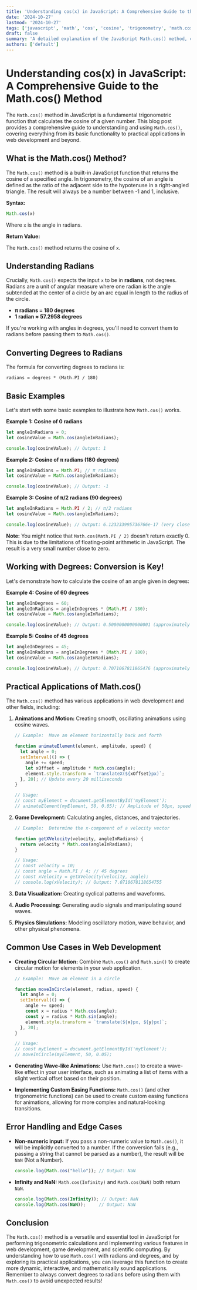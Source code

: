```yaml
---
title: 'Understanding cos(x) in JavaScript: A Comprehensive Guide to the Math.cos() Method'
date: '2024-10-27'
lastmod: '2024-10-27'
tags: ['javascript', 'math', 'cos', 'cosine', 'trigonometry', 'math.cos()', 'radians', 'degrees', 'javascript tutorial', 'javascript example']
draft: false
summary: 'A detailed explanation of the JavaScript Math.cos() method, covering its functionality, usage with radians and degrees, practical examples, and common use cases in web development and mathematical applications.'
authors: ['default']
---
```


# Understanding cos(x) in JavaScript: A Comprehensive Guide to the Math.cos() Method

The `Math.cos()` method in JavaScript is a fundamental trigonometric function that calculates the cosine of a given number. This blog post provides a comprehensive guide to understanding and using `Math.cos()`, covering everything from its basic functionality to practical applications in web development and beyond.

## What is the Math.cos() Method?

The `Math.cos()` method is a built-in JavaScript function that returns the cosine of a specified angle.  In trigonometry, the cosine of an angle is defined as the ratio of the adjacent side to the hypotenuse in a right-angled triangle. The result will always be a number between -1 and 1, inclusive.

**Syntax:**

```javascript
Math.cos(x)
```

Where `x` is the angle in radians.

**Return Value:**

The `Math.cos()` method returns the cosine of `x`.

## Understanding Radians

Crucially, `Math.cos()` expects the input `x` to be in **radians**, not degrees. Radians are a unit of angular measure where one radian is the angle subtended at the center of a circle by an arc equal in length to the radius of the circle.

*   **π radians = 180 degrees**
*   **1 radian ≈ 57.2958 degrees**

If you're working with angles in degrees, you'll need to convert them to radians before passing them to `Math.cos()`.

## Converting Degrees to Radians

The formula for converting degrees to radians is:

```
radians = degrees * (Math.PI / 180)
```

## Basic Examples

Let's start with some basic examples to illustrate how `Math.cos()` works.

**Example 1: Cosine of 0 radians**

```javascript
let angleInRadians = 0;
let cosineValue = Math.cos(angleInRadians);

console.log(cosineValue); // Output: 1
```

**Example 2: Cosine of π radians (180 degrees)**

```javascript
let angleInRadians = Math.PI; // π radians
let cosineValue = Math.cos(angleInRadians);

console.log(cosineValue); // Output: -1
```

**Example 3: Cosine of π/2 radians (90 degrees)**

```javascript
let angleInRadians = Math.PI / 2; // π/2 radians
let cosineValue = Math.cos(angleInRadians);

console.log(cosineValue); // Output: 6.123233995736766e-17 (very close to 0 due to floating-point precision)
```

**Note:**  You might notice that `Math.cos(Math.PI / 2)` doesn't return exactly 0. This is due to the limitations of floating-point arithmetic in JavaScript. The result is a very small number close to zero.

## Working with Degrees: Conversion is Key!

Let's demonstrate how to calculate the cosine of an angle given in degrees:

**Example 4: Cosine of 60 degrees**

```javascript
let angleInDegrees = 60;
let angleInRadians = angleInDegrees * (Math.PI / 180);
let cosineValue = Math.cos(angleInRadians);

console.log(cosineValue); // Output: 0.5000000000000001 (approximately 0.5)
```

**Example 5: Cosine of 45 degrees**

```javascript
let angleInDegrees = 45;
let angleInRadians = angleInDegrees * (Math.PI / 180);
let cosineValue = Math.cos(angleInRadians);

console.log(cosineValue); // Output: 0.7071067811865476 (approximately sqrt(2)/2)
```

## Practical Applications of Math.cos()

The `Math.cos()` method has various applications in web development and other fields, including:

1.  **Animations and Motion:** Creating smooth, oscillating animations using cosine waves.

    ```javascript
    // Example:  Move an element horizontally back and forth

    function animateElement(element, amplitude, speed) {
      let angle = 0;
      setInterval(() => {
        angle += speed;
        let xOffset = amplitude * Math.cos(angle);
        element.style.transform = `translateX(${xOffset}px)`;
      }, 20); // Update every 20 milliseconds
    }

    // Usage:
    // const myElement = document.getElementById('myElement');
    // animateElement(myElement, 50, 0.05); // Amplitude of 50px, speed of 0.05 radians per update
    ```

2.  **Game Development:** Calculating angles, distances, and trajectories.

    ```javascript
    // Example:  Determine the x-component of a velocity vector

    function getXVelocity(velocity, angleInRadians) {
      return velocity * Math.cos(angleInRadians);
    }

    // Usage:
    // const velocity = 10;
    // const angle = Math.PI / 4; // 45 degrees
    // const xVelocity = getXVelocity(velocity, angle);
    // console.log(xVelocity); // Output: 7.0710678118654755
    ```

3.  **Data Visualization:** Creating cyclical patterns and waveforms.

4.  **Audio Processing:** Generating audio signals and manipulating sound waves.

5.  **Physics Simulations:** Modeling oscillatory motion, wave behavior, and other physical phenomena.

## Common Use Cases in Web Development

*   **Creating Circular Motion:**  Combine `Math.cos()` and `Math.sin()` to create circular motion for elements in your web application.

    ```javascript
    // Example:  Move an element in a circle

    function moveInCircle(element, radius, speed) {
      let angle = 0;
      setInterval(() => {
        angle += speed;
        const x = radius * Math.cos(angle);
        const y = radius * Math.sin(angle);
        element.style.transform = `translate(${x}px, ${y}px)`;
      }, 20);
    }

    // Usage:
    // const myElement = document.getElementById('myElement');
    // moveInCircle(myElement, 50, 0.05);
    ```

*   **Generating Wave-like Animations:**  Use `Math.cos()` to create a wave-like effect in your user interface, such as animating a list of items with a slight vertical offset based on their position.

*   **Implementing Custom Easing Functions:**  `Math.cos()` (and other trigonometric functions) can be used to create custom easing functions for animations, allowing for more complex and natural-looking transitions.

## Error Handling and Edge Cases

*   **Non-numeric input:** If you pass a non-numeric value to `Math.cos()`, it will be implicitly converted to a number. If the conversion fails (e.g., passing a string that cannot be parsed as a number), the result will be `NaN` (Not a Number).

    ```javascript
    console.log(Math.cos("hello")); // Output: NaN
    ```

*   **Infinity and NaN:** `Math.cos(Infinity)` and `Math.cos(NaN)` both return `NaN`.

    ```javascript
    console.log(Math.cos(Infinity)); // Output: NaN
    console.log(Math.cos(NaN));     // Output: NaN
    ```

## Conclusion

The `Math.cos()` method is a versatile and essential tool in JavaScript for performing trigonometric calculations and implementing various features in web development, game development, and scientific computing. By understanding how to use `Math.cos()` with radians and degrees, and by exploring its practical applications, you can leverage this function to create more dynamic, interactive, and mathematically sound applications. Remember to always convert degrees to radians before using them with `Math.cos()` to avoid unexpected results!